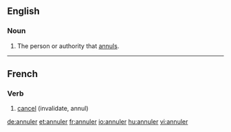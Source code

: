 ==English==

===Noun===
{{en-noun}}

# The person or authority that [[annul]]s.

----

==French==

===Verb===
{{infl|fr|verb}}

# [[cancel]] (invalidate, annul)

{{tbot entry|French|cancel|2008|April|fr}}

[[de:annuler]]
[[et:annuler]]
[[fr:annuler]]
[[io:annuler]]
[[hu:annuler]]
[[vi:annuler]]